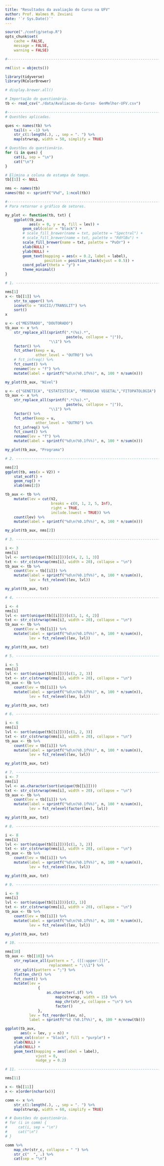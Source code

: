 ```yaml
---
title: "Resultados da avaliação do Curso na UFV"
author: Prof. Walmes M. Zeviani
date: '`r Sys.Date()`'
---
```


```r
source("./config/setup.R")
opts_chunk$set(
    cache = FALSE,
    message = FALSE,
    warning = FALSE)
```

```r
#-----------------------------------------------------------------------

rm(list = objects())

library(tidyverse)
library(RColorBrewer)

# display.brewer.all()

# Importação do questionário.
tb <- read_csv("./data/Avaliacao-do-Curso- GenMelhor-UFV.csv")

#-----------------------------------------------------------------------
# Questões aplicadas.

ques <- names(tb) %>%
    tail(n = -1) %>%
    str_c(1:length(.), ., sep = ". ") %>%
    map(strwrap, width = 50, simplify = TRUE)

# Questões do questionário.
for (i in ques) {
    cat(i, sep = "\n")
    cat("\n")
}

# Elimina a coluna de estampa de tempo.
tb[[1]] <- NULL

nms <- names(tb)
names(tb) <- sprintf("V%d", 1:ncol(tb))

#-----------------------------------------------------------------------
# Para retornar o gráfico de setores.

my_plot <- function(tb, txt) {
    ggplot(tb_aux,
           aes(x = 0, y = n, fill = lev)) +
        geom_col(color = "black") +
        # scale_fill_brewer(name = txt, palette = "Spectral") +
        # scale_fill_brewer(name = txt, palette = "RdYlBu") +
        scale_fill_brewer(name = txt, palette = "PuOr") +
        xlab(NULL) +
        ylab(NULL) +
        geom_text(mapping = aes(x = 0.2, label = label),
                  position = position_stack(vjust = 0.5)) +
        coord_polar(theta = "y") +
        theme_minimal()
}

# 1. -------------------------------------------------------------------

nms[1]
x <- tb[[1]] %>%
    str_to_upper() %>%
    iconv(to = "ASCII//TRANSLIT") %>%
    sort()
x

u <- c("MESTRADO", "DOUTORADO")
tb_aux <- x %>%
    str_replace_all(sprintf(".*(%s).*",
                            paste(u, collapse = "|")),
                    "\\1") %>%
    factor() %>%
    fct_other(keep = u,
              other_level = "OUTRO") %>%
    # fct_infreq() %>%
    fct_count() %>%
    rename(lev = "f") %>%
    mutate(label = sprintf("%d\n(%0.1f%%)", n, 100 * n/sum(n)))

my_plot(tb_aux, "Nível")

u <- c("GENETICA", "ESTATISTICA", "PRODUCAO VEGETAL","FITOPATOLOGIA")
tb_aux <- x %>%
    str_replace_all(sprintf(".*(%s).*",
                            paste(u, collapse = "|")),
                    "\\1") %>%
    factor() %>%
    fct_other(keep = u,
              other_level = "OUTRO") %>%
    fct_infreq() %>%
    fct_count() %>%
    rename(lev = "f") %>%
    mutate(label = sprintf("%d\n(%0.1f%%)", n, 100 * n/sum(n)))

my_plot(tb_aux, "Programa")

# 2. -------------------------------------------------------------------

nms[2]
ggplot(tb, aes(x = V2)) +
    stat_ecdf() +
    geom_rug() +
    xlab(nms[2])

tb_aux <- tb %>%
    mutate(lev = cut(V2,
                     breaks = c(0, 1, 2, 5, Inf),
                     right = TRUE,
                     include.lowest = TRUE)) %>%
    count(lev) %>%
    mutate(label = sprintf("%d\n(%0.1f%%)", n, 100 * n/sum(n)))

my_plot(tb_aux, nms[2])

# 3. -------------------------------------------------------------------

i <- 3
nms[i]
lvl <- sort(unique(tb[[i]]))[c(4, 2, 1, 3)]
txt <- str_c(strwrap(nms[i], width = 20), collapse = "\n")
tb_aux <- tb %>%
    count(lev = tb[[i]]) %>%
    mutate(label = sprintf("%d\n(%0.1f%%)", n, 100 * n/sum(n)),
           lev = fct_relevel(lev, lvl))

my_plot(tb_aux, txt)

# 4. -------------------------------------------------------------------

i <- 4
nms[i]
lvl <- sort(unique(tb[[i]]))[c(3, 1, 4, 2)]
txt <- str_c(strwrap(nms[i], width = 20), collapse = "\n")
tb_aux <- tb %>%
    count(lev = tb[[i]]) %>%
    mutate(label = sprintf("%d\n(%0.1f%%)", n, 100 * n/sum(n)),
           lev = fct_relevel(lev, lvl))

my_plot(tb_aux, txt)

# 5. -------------------------------------------------------------------

i <- 5
nms[i]
lvl <- sort(unique(tb[[i]]))[c(1, 2, 3)]
txt <- str_c(strwrap(nms[i], width = 20), collapse = "\n")
tb_aux <- tb %>%
    count(lev = tb[[i]]) %>%
    mutate(label = sprintf("%d\n(%0.1f%%)", n, 100 * n/sum(n)),
           lev = fct_relevel(lev, lvl))

my_plot(tb_aux, txt)

# 6. -------------------------------------------------------------------

i <- 6
nms[i]
lvl <- sort(unique(tb[[i]]))[c(1, 2, 3)]
txt <- str_c(strwrap(nms[i], width = 20), collapse = "\n")
tb_aux <- tb %>%
    count(lev = tb[[i]]) %>%
    mutate(label = sprintf("%d\n(%0.1f%%)", n, 100 * n/sum(n)),
           lev = fct_relevel(lev, lvl))

my_plot(tb_aux, txt)

# 7. -------------------------------------------------------------------
i <- 7
nms[i]
lvl <- as.character(sort(unique(tb[[i]])))
txt <- str_c(strwrap(nms[i], width = 20), collapse = "\n")
tb_aux <- tb %>%
    count(lev = tb[[i]]) %>%
    mutate(label = sprintf("%d\n(%0.1f%%)", n, 100 * n/sum(n)),
           lev = fct_relevel(factor(lev), lvl))

my_plot(tb_aux, txt)

# 8. -------------------------------------------------------------------

i <- 8
nms[i]
lvl <- sort(unique(tb[[i]]))[c(1, 3, 2)]
txt <- str_c(strwrap(nms[i], width = 20), collapse = "\n")
tb_aux <- tb %>%
    count(lev = tb[[i]]) %>%
    mutate(label = sprintf("%d\n(%0.1f%%)", n, 100 * n/sum(n)),
           lev = fct_relevel(lev, lvl))

my_plot(tb_aux, txt)

# 9. -------------------------------------------------------------------

i <- 9
nms[i]
lvl <- sort(unique(tb[[i]]))[c(2, 1)]
txt <- str_c(strwrap(nms[i], width = 20), collapse = "\n")
tb_aux <- tb %>%
    count(lev = tb[[i]]) %>%
    mutate(label = sprintf("%d\n(%0.1f%%)", n, 100 * n/sum(n)),
           lev = fct_relevel(lev, lvl))

my_plot(tb_aux, txt)

# 10. ------------------------------------------------------------------

nms[10]
tb_aux <- tb[[10]] %>%
    str_replace_all(pattern = ", ([[:upper:]])",
                    replacement = ";\\1") %>%
    str_split(pattern = ";") %>%
    flatten_chr() %>%
    fct_count() %>%
    mutate(lev =
               {
                   as.character(.$f) %>%
                       map(strwrap, width = 15) %>%
                       map_chr(str_c, collapse = "\n") %>%
                       factor()
               },
           lev = fct_reorder(lev, n),
           label = sprintf("%d (%0.1f%%)", n, 100 * n/nrow(tb)))

ggplot(tb_aux,
       aes(x = lev, y = n)) +
    geom_col(color = "black", fill = "purple") +
    xlab(NULL) +
    ylab(NULL) +
    geom_text(mapping = aes(label = label),
              vjust = 0,
              nudge_y = 0.2)

# 11. ------------------------------------------------------------------

nms[11]

x <- tb[[11]]
x <- x[order(nchar(x))]

comm <- x %>%
    str_c(1:length(.), ., sep = ". ") %>%
    map(strwrap, width = 60, simplify = TRUE)

# # Questões do questionário.
# for (i in comm) {
#     cat(i, sep = "\n")
#     cat("\n")
# }
```

```r
comm %>%
    map_chr(str_c, collapse = " ") %>%
    str_c("  ", .) %>%
    cat(sep = "\n")
```
